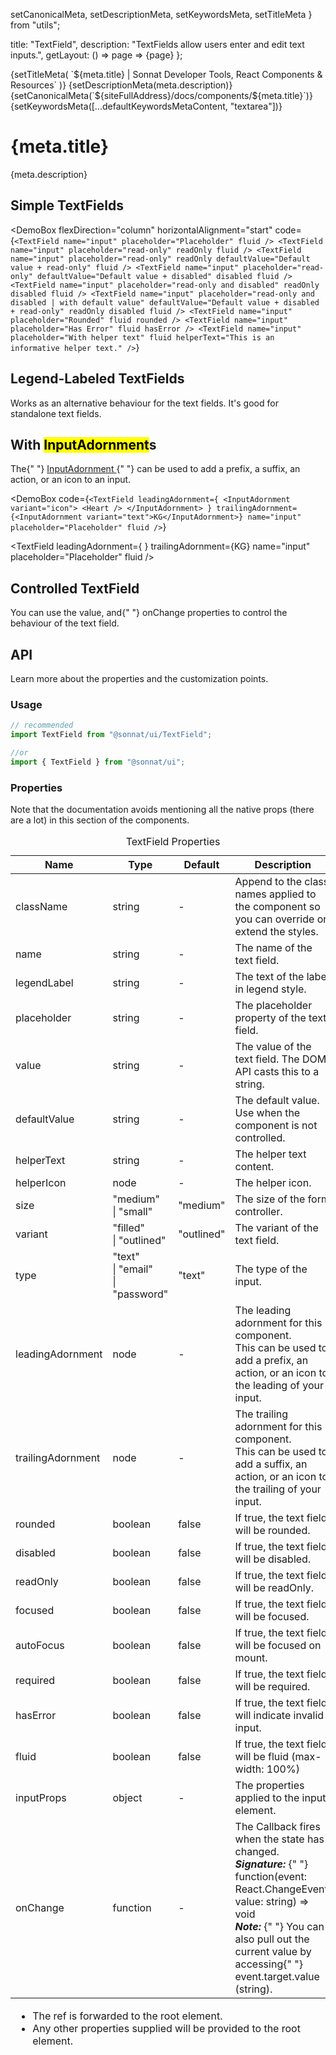   setCanonicalMeta,
  setDescriptionMeta,
  setKeywordsMeta,
  setTitleMeta
} from "utils";

  title: "TextField",
  description: "TextFields allow users enter and edit text inputs.",
  getLayout: () => page => <WithSidebar>{page}</WithSidebar>
};

<Head>
  {setTitleMeta(
    `${meta.title} | Sonnat Developer Tools, React Components & Resources`
  )}
  {setDescriptionMeta(meta.description)}
  {setCanonicalMeta(`${siteFullAddress}/docs/components/${meta.title}`)}
  {setKeywordsMeta([...defaultKeywordsMetaContent, "textarea"])}
</Head>

<h1>
  <span>{meta.title}</span>
  <AnchorButton anchorId="overview" />
  <PageEditButton href={`pages/docs/components/${meta.title}.mdx`} />
</h1>

<p>{meta.description}</p>

<h2>
  <span>Simple TextFields</span>
  <AnchorButton anchorId="simple-textfields" />
</h2>

<DemoBox
  flexDirection="column"
  horizontalAlignment="start"
  code={`<TextField
  name="input"
  placeholder="Placeholder"
  fluid
/>
<TextField
  name="input"
  placeholder="read-only"
  readOnly
  fluid
/>
<TextField
  name="input"
  placeholder="read-only"
  readOnly
  defaultValue="Default value + read-only"
  fluid
/>
<TextField
  name="input"
  placeholder="read-only"
  defaultValue="Default value + disabled"
  disabled
  fluid
/>
<TextField
  name="input"
  placeholder="read-only and disabled"
  readOnly
  disabled
  fluid
/>
<TextField
  name="input"
  placeholder="read-only and disabled | with default value"
  defaultValue="Default value + disabled + read-only"
  readOnly
  disabled
  fluid
/>
<TextField
  name="input"
  placeholder="Rounded"
  fluid
  rounded
/>
<TextField
  name="input"
  placeholder="Has Error"
  fluid
  hasError
/>
<TextField
  name="input"
  placeholder="With helper text"
  fluid
  helperText="This is an informative helper text."
/>`}
>
  <TextField
    name="input"
    placeholder="Placeholder"
    fluid
    className="demoSubject"
  />
  <TextField
    name="input"
    placeholder="read-only"
    readOnly
    fluid
    className="demoSubject"
  />
  <TextField
    name="input"
    placeholder="read-only"
    readOnly
    defaultValue="Default value + read-only"
    fluid
    className="demoSubject"
  />
  <TextField
    name="input"
    placeholder="read-only"
    defaultValue="Default value + disabled"
    disabled
    fluid
    className="demoSubject"
  />
  <TextField
    name="input"
    placeholder="read-only and disabled"
    readOnly
    disabled
    fluid
    className="demoSubject"
  />
  <TextField
    name="input"
    placeholder="read-only and disabled | with default value"
    defaultValue="Default value + disabled + read-only"
    readOnly
    disabled
    fluid
    className="demoSubject"
  />
  <TextField
    name="input"
    placeholder="Rounded"
    fluid
    rounded
    className="demoSubject"
  />
  <TextField
    name="input"
    placeholder="Has Error"
    fluid
    hasError
    className="demoSubject"
  />
  <TextField
    name="input"
    placeholder="With helper text"
    fluid
    helperText="This is an informative helper text."
    className="demoSubject"
  />
</DemoBox>

<h2>
  <span>Legend-Labeled TextFields</span>
  <AnchorButton anchorId="legend-labeled-textfields" />
</h2>

<p>
  Works as an alternative behaviour for the text fields. It's good for
  standalone text fields.
</p>

<DemoBox code='<TextField legendLabel="Label" name="input" placeholder="Placeholder" fluid />'>
  <TextField legendLabel="Label" name="input" placeholder="Placeholder" fluid />
</DemoBox>

<h2>
  <span>
    With <mark>InputAdornment</mark>s
  </span>
  <AnchorButton anchorId="with-inputadornments" />
</h2>

<p>
  The{" "}
  <a
    href="/docs/components/InputAdornment"
    title="InputAdornment documentation"
  >
    InputAdornment
  </a>{" "}
  can be used to add a prefix, a suffix, an action, or an icon to an input.
</p>

<DemoBox
  code={`<TextField
  leadingAdornment={
    <InputAdornment variant="icon">
      <Heart />
    </InputAdornment>
  }
  trailingAdornment={<InputAdornment variant="text">KG</InputAdornment>}
  name="input"
  placeholder="Placeholder"
  fluid
/>`}
>
  <TextField
    leadingAdornment={
      <InputAdornment variant="icon">
        <Heart />
      </InputAdornment>
    }
    trailingAdornment={<InputAdornment variant="text">KG</InputAdornment>}
    name="input"
    placeholder="Placeholder"
    fluid
  />
</DemoBox>

<h2>
  <span>Controlled TextField</span>
  <AnchorButton anchorId="controlled-textfield" />
</h2>

<p>
  You can use the <inlineCode>value</inlineCode>, and{" "}
  <inlineCode>onChange</inlineCode> properties to control the behaviour of the
  text field.
</p>

<TextFieldControlledDemo />

<h2>
  <span>API</span>
  <AnchorButton anchorId="api" />
</h2>

<p>Learn more about the properties and the customization points.</p>

<h3>
  <span>Usage</span>
  <AnchorButton anchorId="usage" />
</h3>

```typescript
// recommended
import TextField from "@sonnat/ui/TextField";

//or
import { TextField } from "@sonnat/ui";
```

<h3>
  <span>Properties</span>
  <AnchorButton anchorId="properties" />
</h3>

<p>
  Note that the documentation avoids mentioning all the native props (there are
  a lot) in this section of the components.
</p>

<table cols={4}>
  <caption>TextField Properties</caption>
  <thead>
    <tr>
      <th>Name</th>
      <th>Type</th>
      <th>Default</th>
      <th>Description</th>
    </tr>
  </thead>
  <tbody>
    <tr>
      <td>className</td>
      <td>string</td>
      <td>-</td>
      <td>
        Append to the class names applied to the component so you can override
        or extend the styles.
      </td>
    </tr>
    <tr>
      <td>name</td>
      <td>string</td>
      <td>-</td>
      <td>The name of the text field.</td>
    </tr>
    <tr>
      <td>legendLabel</td>
      <td>string</td>
      <td>-</td>
      <td>The text of the label in legend style.</td>
    </tr>
    <tr>
      <td>placeholder</td>
      <td>string</td>
      <td>-</td>
      <td>
        The <inlineCode>placeholder</inlineCode> property of the text field.
      </td>
    </tr>
    <tr>
      <td>value</td>
      <td>string</td>
      <td>-</td>
      <td>The value of the text field. The DOM API casts this to a string.</td>
    </tr>
    <tr>
      <td>defaultValue</td>
      <td>string</td>
      <td>-</td>
      <td>The default value. Use when the component is not controlled.</td>
    </tr>
    <tr>
      <td>helperText</td>
      <td>string</td>
      <td>-</td>
      <td>The helper text content.</td>
    </tr>
    <tr>
      <td>helperIcon</td>
      <td>node</td>
      <td>-</td>
      <td>The helper icon.</td>
    </tr>
    <tr>
      <td>size</td>
      <td>
        "medium"
        <br />| "small"
      </td>
      <td>"medium"</td>
      <td>The size of the form controller.</td>
    </tr>
    <tr>
      <td>variant</td>
      <td>
        "filled"
        <br />| "outlined"
      </td>
      <td>"outlined"</td>
      <td>The variant of the text field.</td>
    </tr>
    <tr>
      <td>type</td>
      <td>
        "text"
        <br />| "email"
        <br />| "password"
      </td>
      <td>"text"</td>
      <td>The type of the input.</td>
    </tr>
    <tr>
      <td>leadingAdornment</td>
      <td>node</td>
      <td>-</td>
      <td>
        The leading adornment for this component.
        <br />
        This can be used to add a prefix, an action, or an icon to the leading
        of your input.
      </td>
    </tr>
    <tr>
      <td>trailingAdornment</td>
      <td>node</td>
      <td>-</td>
      <td>
        The trailing adornment for this component.
        <br />
        This can be used to add a suffix, an action, or an icon to the trailing
        of your input.
      </td>
    </tr>
    <tr>
      <td>rounded</td>
      <td>boolean</td>
      <td>false</td>
      <td>
        If <inlineCode>true</inlineCode>, the text field will be rounded.
      </td>
    </tr>
    <tr>
      <td>disabled</td>
      <td>boolean</td>
      <td>false</td>
      <td>
        If <inlineCode>true</inlineCode>, the text field will be disabled.
      </td>
    </tr>
    <tr>
      <td>readOnly</td>
      <td>boolean</td>
      <td>false</td>
      <td>
        If <inlineCode>true</inlineCode>, the text field will be readOnly.
      </td>
    </tr>
    <tr>
      <td>focused</td>
      <td>boolean</td>
      <td>false</td>
      <td>
        If <inlineCode>true</inlineCode>, the text field will be focused.
      </td>
    </tr>
    <tr>
      <td>autoFocus</td>
      <td>boolean</td>
      <td>false</td>
      <td>
        If <inlineCode>true</inlineCode>, the text field will be focused on
        mount.
      </td>
    </tr>
    <tr>
      <td>required</td>
      <td>boolean</td>
      <td>false</td>
      <td>
        If <inlineCode>true</inlineCode>, the text field will be required.
      </td>
    </tr>
    <tr>
      <td>hasError</td>
      <td>boolean</td>
      <td>false</td>
      <td>
        If <inlineCode>true</inlineCode>, the text field will indicate invalid
        input.
      </td>
    </tr>
    <tr>
      <td>fluid</td>
      <td>boolean</td>
      <td>false</td>
      <td>
        If <inlineCode>true</inlineCode>, the text field will be fluid
        (max-width: 100%)
      </td>
    </tr>
    <tr>
      <td>inputProps</td>
      <td>object</td>
      <td>-</td>
      <td>
        The properties applied to the <inlineCode>input</inlineCode> element.
      </td>
    </tr>
    <tr>
      <td>onChange</td>
      <td>function</td>
      <td>-</td>
      <td>
        The Callback fires when the state has changed.
        <br />
        <em>
          <strong>Signature:</strong>
        </em>{" "}
        <inlineCode>
          function(event: React.ChangeEvent, value: string) => void
        </inlineCode>
        <br />
        <em>
          <strong>Note:</strong>
        </em>{" "}
        You can also pull out the current value by accessing{" "}
        <inlineCode>event.target.value</inlineCode> (string).
      </td>
    </tr>
  </tbody>
  <tfoot>
    <tr>
      <td colSpan="4">
        <ul>
          <li>
            The <inlineCode>ref</inlineCode> is forwarded to the root element.
          </li>
          <li>
            Any other properties supplied will be provided to the root element.
          </li>
        </ul>
      </td>
    </tr>
  </tfoot>
</table>
